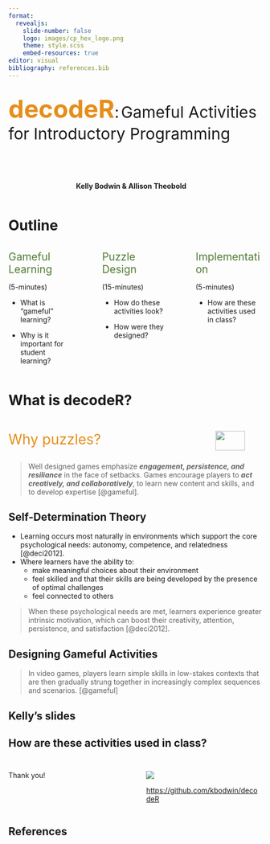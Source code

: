 ```yaml
---
format: 
  revealjs:
    slide-number: false
    logo: images/cp_hex_logo.png
    theme: style.scss
    embed-resources: true
editor: visual
bibliography: references.bib
---
```


##  {background-image="images/puzzle-pieces.jpg" background-position="cover" aria-label="A pile of white puzzle pieces"}

[**decodeR**]{style="font-size: 3.5em; color: #e58e1a;"}[:]{style="font-size: 2.25em;"} [Gameful Activities for Introductory Programming]{style="font-size: 2.25em"}

</br> </br>

::: columns
::: {.column width="15%"}
:::

::: {.column width="5%"}
:::

::: {.column width="80%"}
::: midi
**Kelly Bodwin & Allison Theobold**
:::
:::
:::


# Outline

::: columns
::: {.column width="30%"}
::: {.fragment .fade-in-then-semi-out}

[Gameful Learning]{style="font-size: 1.5em; color: #507c33;"} 

(5-minutes)

:::{.small}
- What is "gameful" learning?

- Why is it important for student learning?
:::
:::
:::

::: {.column width="3%"}
:::

::: {.column width="30%"}
::: {.fragment .fade-in-then-semi-out}

[Puzzle Design]{style="font-size: 1.5em; color: #507c33;"} 

(15-minutes)

::: {.small}
- How do these activities look?

- How were they designed?
:::
:::
:::

::: {.column width="3%"}
:::

::: {.column width="30%"}
::: {.fragment}

[Implementation]{style="font-size: 1.5em; color: #507c33;"} 

(5-minutes)

::: {.small}
- How are these activities used in class?
:::
:::
:::
:::

# What is decodeR?

## 

::: columns
::: {.column width="75%"}
[Why puzzles?]{style="font-size: 2em; color: #e58e1a;"}
:::

::: {.column width="5%"}
:::

::: {.column width="20%"}
![](images/puzzle-piece.jpg){width="80%"}
:::
:::

> Well designed games emphasize ***engagement, persistence, and resiliance*** in the face of setbacks. Games encourage players to ***act creatively, and collaboratively***, to learn new content and skills, and to develop expertise [@gameful]. 

## Self-Determination Theory

::: small
::: incremental
-   Learning occurs most naturally in environments which support the core psychological needs: autonomy, competence, and relatedness [@deci2012].
-   Where learners have the ability to:
    * make meaningful choices about their environment
    * feel skilled and that their skills are being developed by the presence of optimal challenges
    * feel connected to others
:::
:::

:::{.fragment}
::: small
> When these psychological needs are met, learners experience greater intrinsic motivation, which can boost their creativity, attention, persistence, and satisfaction [@deci2012].

:::
:::

## Designing Gameful Activities

::: small
> In video games, players learn simple skills in low-stakes contexts that are then gradually strung together in increasingly complex sequences and scenarios. [@gameful]
:::

## Kelly's slides

## How are these activities used in class?



##  {background-color="#D4D4D4"}

::: columns
::: {.column width="40%"}
::: larger
Thank you!
:::
:::

::: {.column width="5%"}
:::

::: {.column width="45%"}
![](hex-sticker/decodeR-hex.png){fig-alt="A hex sticker with a ..."}

::: small
<https://github.com/kbodwin/decodeR>
:::
:::
:::

## References
